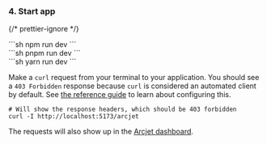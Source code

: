 
### 4. Start app

{/* prettier-ignore */}
<SelectableContent client:load syncKey="packageManager">
<div slot="npm" slotIdx="1">
```sh
npm run dev
```
</div>
<div slot="pnpm" slotIdx="2">
```sh
pnpm run dev
```
</div>
<div slot="yarn" slotIdx="3">
```sh
yarn run dev
```
</div>
</SelectableContent>

Make a `curl` request from your terminal to your application. You should see a
`403 Forbidden` response because `curl` is considered an automated client by
default. See [the reference guide](/bot-protection/reference) to learn about
configuring this.

```shell
# Will show the response headers, which should be 403 forbidden
curl -I http://localhost:5173/arcjet
```

The requests will also show up in the [Arcjet
dashboard](https://app.arcjet.com).
